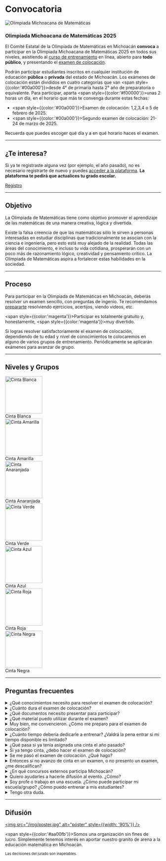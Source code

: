 # Convocatoria

<div style={{textAlign: 'center'}}>
  <img src="/img/logo.png" alt="Olimpiada Michoacana de Matemáticas" style={{maxWidth: 300}} />
  <h3>Olimpiada Michoacana de Matemáticas 2025</h3>
  <p>
    El Comité Estatal de la Olimpiada de Matemáticas en Michoacán <strong>convoca</strong> a participar en la Olimpiada Michoacana de Matemáticas 2025 en todos sus niveles, asistiendo al <a href="https://registro.olimpiadamatematicasmichoacan.org:8443/login/signup.php?">curso de entrenamiento</a> en línea, abierto para <strong>todo público</strong>, y presentando el <a href="https://registro.olimpiadamatematicasmichoacan.org:8443/login/signup.php?">examen de colocación</a>.
  </p>
</div>

Podrán participar estudiantes inscritos en cualquier institución de educación **pública** o **privada** del estado de Michoacán. Los exámenes de colocación están divididos en cuatro categorías que van <span style={{color:'#00a000'}}>desde 4° de primaria hasta 2° año de preparatoria</span> o equivalente. Para participar, aparta <span style={{color:'#f00000'}}>unas 2 horas un día, en el horario que más te convenga</span> durante estas fechas:

- <span style={{color:'#00a000'}}>Examen de colocación:</span> 1,2,3,4 o 5 de febrero de 2025.
- <span style={{color:'#00a000'}}>Segundo examen de colocación:</span> 21-24 de marzo de 2025.

Recuerda que puedes escoger qué día y a en qué horario haces el examen.

---

## ¿Te interesa?

Si ya te registraste alguna vez (por ejemplo, el año pasado), no es necesario registrarte de nuevo y puedes [acceder a la plataforma](https://registro.olimpiadamatematicasmichoacan.org:8443/login/index.php). **La plataforma te pedirá que actualices tu grado escolar.**

<div style={{textAlign: 'center', margin: '2rem 0'}}>
  <a href="https://registro.olimpiadamatematicasmichoacan.org:8443/login/signup.php?" className="button button--primary" target="_blank" rel="noopener noreferrer">
    Registro
  </a>
</div>

---

## Objetivo

La Olimpiada de Matemáticas tiene como objetivo promover el aprendizaje de las matemáticas de una manera creativa, lógica y divertida.

Existe la falsa creencia de que las matemáticas sólo le sirven a personas interesadas en estudiar disciplinas que tradicionalmente se asocian con la ciencia e ingeniería, pero esto está muy alejado de la realidad. Todas las áreas del conocimiento, e incluso tu vida cotidiana, prosperarán con un poco más de razonamiento lógico, creatividad y pensamiento crítico. La Olimpiada de Matemáticas aspira a fortalecer estas habilidades en la sociedad.

---

## Proceso

Para participar en la Olimpiada de Matemáticas en Michoacán, deberás resolver un examen sencillo, con preguntas de ingenio. Te recomendamos [prepararte](/docs/intro) resolviendo ejercicios, acertijos, viendo videos, etc.

<span style={{color:'magenta'}}>Participar es totalmente gratuito</span> y, honestamente, <span style={{color:'magenta'}}>muy divertido</span>.

Si logras resolver satisfactoriamente el examen de colocación, dependiendo de tu edad y nivel de conocimientos te colocaremos en alguno de varios grupos de entrenamiento. Periódicamente se aplicarán exámenes para avanzar de grupo.

---

## Niveles y Grupos

<div style={{display: 'flex', flexWrap: 'wrap', gap: '2rem', justifyContent: 'center'}}>
  <div style={{textAlign: 'center'}}>
    <img src="/img/niveles/whitebelt.png" height="120" alt="Cinta Blanca" />
    <div>Cinta Blanca</div>
  </div>
  <div style={{textAlign: 'center'}}>
    <img src="/img/niveles/yellowbelt.png" height="120" alt="Cinta Amarilla" />
    <div style={{color:'#ffff00'}}>Cinta Amarilla</div>
  </div>
  <div style={{textAlign: 'center'}}>
    <img src="/img/niveles/orangebelt.png" height="120" alt="Cinta Anaranjada" />
    <div style={{color:'#ff9900'}}>Cinta Anaranjada</div>
  </div>
  <div style={{textAlign: 'center'}}>
    <img src="/img/niveles/greenbelt.png" height="120" alt="Cinta Verde" />
    <div style={{color:'#00ff00'}}>Cinta Verde</div>
  </div>
  <div style={{textAlign: 'center'}}>
    <img src="/img/niveles/bluebelt.png" height="120" alt="Cinta Azul" />
    <div style={{color:'#0080ff'}}>Cinta Azul</div>
  </div>
  <div style={{textAlign: 'center'}}>
    <img src="/img/niveles/redbelt.png" height="120" alt="Cinta Roja" />
    <div style={{color:'#ff0000'}}>Cinta Roja</div>
  </div>
  <div style={{textAlign: 'center'}}>
    <img src="/img/niveles/ninja.png" height="120" alt="Cinta Negra" />
    <div style={{color:'#000000'}}>Cinta Negra</div>
  </div>
</div>

---

## Preguntas frecuentes

<details>
<summary>¿Qué conocimientos necesito para resolver el examen de colocación?</summary>
Los primeros exámenes se resuelven usando <span style={{color:'#00a000'}}>ingenio</span> y <span style={{color:'orange'}}>lógica</span> más que conocimientos o técnicas, así que con los conocimientos básicos de primaria (sumar, multiplicar, etc.) podría ser suficiente. Sin embargo, como con todo, [practicar](https://registro.olimpiadamatematicasmichoacan.org:8443/login/index.php) podría aumentar considerablemente tu probabilidad de avanzar.
</details>

<details>
<summary>¿Cuánto dura el examen de colocación?</summary>
Dependiendo de tu grado escolar, el examen durará entre 1 y 2 horas. Tú decides a qué hora iniciar y tu tiempo comienza a correr una vez que abres el examen. Te recomendamos apartar el tiempo suficiente para resolver el examen, en un lugar silencioso.
</details>

<details>
<summary>¿Qué documentos necesito presentar para participar?</summary>
Puedes presentar el examen de colocación sin presentar documentación. Te pediremos algún documento que compruebe tu fecha de nacimiento y una constancia de inscripción en alguna escuela de Michoacán antes de poder emitir tu diploma.
</details>

<details>
<summary>¿Qué material puedo utilizar durante el examen?</summary>
Puedes utilizar lápices, plumas, colores, hojas, regla y compás si quieres. No está permitido usar transportador ni calculadora, pero no te preocupes, el examen está diseñado para que no haya necesidad (ni beneficio) de usarlos.

El examen es individual y no se permite ayuda externa de ningún tipo. Idealmente, durante el examen no deberás tener comunicación con otras personas.
</details>

<details>
<summary>Muy bien, me convencieron. ¿Cómo me preparo para el examen de colocación?</summary>
¡Muy buena actitud! La recomendación es practicar resolviendo ejercicios. Al [registrarte](https://registro.olimpiadamatematicasmichoacan.org:8443/login/index.php), puedes hacer algunos exámenes de práctica (¡incluyen soluciones!) y un curso en línea (con videos y ejercicios) para aprender algunos conceptos básicos. Aquí hay algunos [recursos para prepararte](/docs/intro).
</details>

<details>
<summary>¿Cuánto tiempo debería dedicarle a entrenar? ¿Valdrá la pena entrar si mi tiempo disponible es limitado?</summary>
¿Valdrá la pena? Pues **¡claro que sí!**

Ahora, dependiendo de tus objetivos, interés, y entrenamiento previo, puedes dedicarle más o menos tiempo. Puedes entrenar la cantidad de tiempo que consideres conveniente y seguramente te llevarás una buena experiencia participando en la Olimpiada de Matemáticas, pues aquí podrás aprender a pensar y razonar, y esto te proveerá incalculables beneficios para tu futuro.

Sin embargo, entendemos que quienes participan tienen muchas otras ocupaciones, tareas y compromisos que atender. Agradecemos cualquier cantidad de tiempo que le quieras o puedas dedicar a esto. Es completamente válido decidir "va, le entro, pero sólo le dedicaré una hora a la semana".

Por ejemplo, para pasar los exámenes de colocación, **entre 4 y 8 horas de práctica en total** sería suficiente para la mayoría de las personas. Pero claro, si tu objetivo es llegar a representar a Michoacán en las etapas nacionales, probablemente eso sí requerirá un compromiso de tiempo bastante mayor de, quizás, **un par de horas al día** o más.

Si no tienes mucho tiempo para dedicarle a esto, tengo un secreto revelador para ti: **puedes obtener la mayoría de los beneficios que proporciona la Olimpiada de Matemáticas con realmente muy poco tiempo de entrenamiento**, debido a un fenómeno conocido como [el principio Pareto](https://es.wikipedia.org/wiki/Principio_de_Pareto) y otro conocido como la [Ley de los rendimientos decrecientes](https://es.wikipedia.org/wiki/Ley_de_los_rendimientos_decrecientes).

Lo que ocurre es que la primera hora a la semana de entrenamiento proporciona enormes beneficios. La segunda hora también te da muchos beneficios, pero no tantos como la primera. La tercera claro que proporciona beneficios, pero no tanto como las primeras dos. Y así sucesivamente. Esto significa que quizás con tres o cuatro horas por semana que le dediques a esto puedes obtener más de la mitad del beneficio que obtendrías si le dedicaras 10 horas a la semana.

*Nota: el beneficio del que hablamos en esta sección se refiere únicamente al beneficio en el aprendizaje y la mejora en tu modo de razonar, no a resultados en el concurso.*

**TL;DR:** El tiempo que quieras y puedas está bien.
</details>

<details>
<summary>¿Qué pasa si ya tenía asignada una cinta el año pasado?</summary>
Si estás en la misma categoría, tu cinta bajará un grado temporalmente. Si cambiaste de categoría, tu cinta bajará dos grados temporalmente. Es decir, por ejemplo, si estás en 1ero de secundaria y el año pasado tenías cinta naranja cuando estabas en 6to de primaria, como no cambiaste de categoría este año comenzarás con cinta amarilla (pero claro, podrás subir), porque no cambiaste de categoría.

Si ahora estás en 6to de primaria, el año pasado participabas en la categoría 1 (4 y 5 de primaria), así que tu cinta bajaría a blanca.

En ambos casos simplemente estás iniciando tu viaje ya avanzado, así que puedes subir muy rápido si no has olvidado los conocimientos que adquiriste el año pasado :)
</details>

<details>
<summary>Si ya tengo cinta, ¿debo hacer el examen de colocación?</summary>
Es recomendable, para que practiques y para tener la posibilidad de avanzar de cinta. Pero no es estrictamente necesario.
</details>

<details>
<summary>Se me pasó el examen de colocación. ¿Qué hago?</summary>
No te preocupes. Inscríbete y escríbe un correo a [olimpiada.omm@gmail.com](mailto:olimpiada.omm@gmail.com). Si no es muy tarde en el año y tienes disposición de ponerte al corriente, todavía puedes participar.
</details>

<details>
<summary>Entonces si no avanzo de cinta en un examen, o no presento un examen, ¿me descalifican?</summary>
¡Claro que no! La Olimpiada acaba para ti cuando ya no queden más concursos en los que participe Michoacán en donde cumplas los requisitos para concursar.
</details>

<details>
<summary>¿En qué concursos externos participa Michoacán?</summary>
Cada año, participamos (o participaremos) en los siguientes concursos:

- **[Mayo] Concurso Nacional Femenil OMM (temporal):**
  - Femenil Nivel I: hasta 1° año de bachillerato
  - Femenil Nivel II: hasta 3° año de bachillerato
- **[Septiembre] Concurso Nacional OMMEB:**
  - OMMEB Nivel I: 5° y 6° de primaria
  - OMMEB Nivel II: 1° y 2° de secundaria
  - OMMEB Nivel III: 3° de secundaria
- **[Octubre] Olimpiada Regional de Matemáticas (región centro):** 3° año de bachillerato (o equivalente, como 5° semestre).
- **[Noviembre] Concurso Nacional OMM:** 3° año de bachillerato (o equivalente, como 5° semestre).

Para tener la posibilidad de representar a Michoacán en cualquiera de estos concursos, **deberás avanzar en uno de los dos concursos de entrada que se hacen al año en Michoacán**, y posterioremente, a través de exámenes periódicos, mostrar habilidades suficientes para avanzar a los grupos altos, y finalmente, realizar un examen de selección.
</details>

<details>
<summary>Quiero ayudarles a hacerle difusión al evento. ¿Cómo?</summary>
¡Muchas gracias! Dirige a quien puedas a esta página. Abajo puedes encontrar pósters e imágenes promocionales para enviar a tus contactos, familiares, etc.
</details>

<details>
<summary>Soy profe o trabajo en una escuela. ¿Cómo puede participar mi escuela/grupo? ¿Cómo puedo entrenar a mis estudiantes?</summary>
¡Muchísimas gracias por el interés en la Olimpiada! Realmente agradecemos mucho tu labor.

Primero que nada, te recomendamos [registrarte](https://registro.olimpiadamatematicasmichoacan.org:8443/login/signup.php?) en la plataforma, pues hay opción de registro para profes también. Al registrarte, podrás revisar el curso de entrenamiento y los exámenes de práctica que están ahí. Además, así podremos enviarte información sobre la Olimpiada cada año, para que no se te pase ninguna fecha.

Para apoyar con el entrenamiento podrías también, por ejemplo, ayudar a estudiantes a avanzar en el curso mencionado, aplicar a modo de práctica los exámenes de años anteriores, ayudar a estudiantes a comprender la solución, alentar a que vean los videos juntos y resolver sus dudas. En la sección de [prepárate](/docs/intro) hay aún más material.

Y claro, te alentamos a organizar que todos los grupos presenten el examen en la misma escuela, de ser viable, el lunes 3 de febrero en cualquier horario. Sin embargo, toma en cuenta que la participación es individual, y **cada estudiante deberá registrarse por separado en la plataforma**.

Si tienes cualquier inquietud, no dudes en contactarnos al correo [olimpiada.omm@gmail.com](mailto:olimpiada.omm@gmail.com).

Habrá reconocimientos para escuelas con participación destacada.
</details>

<details>
<summary>Tengo otra duda.</summary>
Escríbenos a [olimpiada.omm@gmail.com](mailto:olimpiada.omm@gmail.com) y con mucho gusto te responderemos.
</details>

---

## Difusión

<a href="/img/poster.jpg"><img src="/img/poster.jpg" alt="póster" style={{width: '90%'}} /></a>

<span style={{color:'#aa00fb'}}>Somos una organización sin fines de lucro. Simplemente tenemos interés en aportar nuestro granito de arena a la educación matemática en Michoacán.</span>

<div style={{textAlign: 'center', marginTop: 24}}>
  <small>Las decisiones del jurado son inapelables.</small>
</div>
